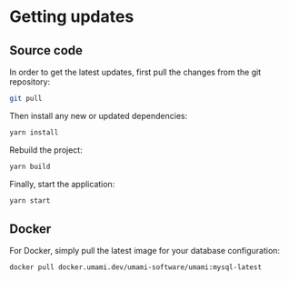 # Getting updates

## Source code

In order to get the latest updates, first pull the changes from the git repository:

```sh
git pull
```

Then install any new or updated dependencies:

```sh
yarn install
```

Rebuild the project:

```sh
yarn build
```

Finally, start the application:

```sh
yarn start
```

## Docker

For Docker, simply pull the latest image for your database configuration:

```sh
docker pull docker.umami.dev/umami-software/umami:mysql-latest
```
